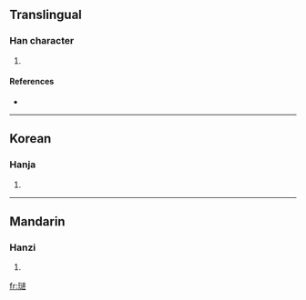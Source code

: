 {{see|璡}}
==Translingual==

===Han character===
{{Han char|rn=96|rad=玉|as=07|sn=11|four=|canj=一土卜廿廿 (MGYTT)}}

# {{defn|Han|sort=玉07}}

====References====
* {{Han ref|kx=0736.081|hdz=21114.130|uh=740E|ud=29710}}

----

==Korean==

===Hanja===
{{ko-hanja|hangeul=진|eumhun=|rv=jin|mr=chin|y=cin}}

# {{defn|Korean}}

----

==Mandarin==

===Hanzi===
{{cmn-hanzi|pin=[[jīn]] ([[jin1]]), [[jìn]] ([[jin4]])|wg=chin<sup>1</sup>, chin<sup>4</sup>}}

# {{defn|Mandarin}}

[[fr:琎]]